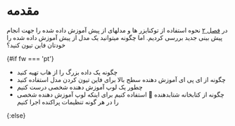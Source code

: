 # مقدمه

در [فصل ۲](/course/chapter2) نحوه استفاده از توکنایزر ها و مدلهای از پیش آموزش داده شده را جهت انجام پیش بینی جدید بررسی کردیم. اما چگونه میتوانید یک مدل از پیش آموزش داده شده را خودتان فاین تیون کنید؟

{#if fw === 'pt'}

* چگونه یک داده بزرگ را از هاب تهیه کنید
* چگونه از ای پی ای آموزش دهنده سطح بالا برای فاین تیون کردن مدل استفاده کنید
* چطور یک لوپ آموزش دهنده شخصی درست کنیم
* چگونه از کتابخانه شتابدهنده 🤗 استفاده کنیم برای اینکه لوپ آموزش دهنده شخصی را در هر گونه تنظیمات پراکنده اجرا کنیم

{:else}

